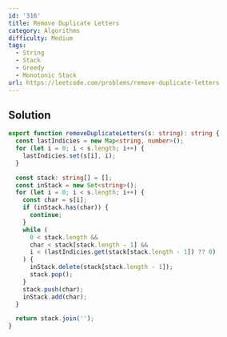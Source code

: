 ```yaml
---
id: '316'
title: Remove Duplicate Letters
category: Algorithms
difficulty: Medium
tags:
  - String
  - Stack
  - Greedy
  - Monotonic Stack
url: https://leetcode.com/problems/remove-duplicate-letters
---
```


## Solution

```typescript showLineNumbers
export function removeDuplicateLetters(s: string): string {
  const lastIndicies = new Map<string, number>();
  for (let i = 0; i < s.length; i++) {
    lastIndicies.set(s[i], i);
  }

  const stack: string[] = [];
  const inStack = new Set<string>();
  for (let i = 0; i < s.length; i++) {
    const char = s[i];
    if (inStack.has(char)) {
      continue;
    }
    while (
      0 < stack.length &&
      char < stack[stack.length - 1] &&
      i < (lastIndicies.get(stack[stack.length - 1]) ?? 0)
    ) {
      inStack.delete(stack[stack.length - 1]);
      stack.pop();
    }
    stack.push(char);
    inStack.add(char);
  }

  return stack.join('');
}
```
